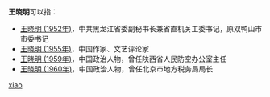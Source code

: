 '''王晓明'''可以指：
* [[王晓明_(1952年)|王晓明 (1952年)]]，中共黑龙江省委副秘书长兼省直机关工委书记，原双鸭山市市委书记
* [[王晓明_(1955年)|王晓明 (1955年)]]，中国作家、文艺评论家
* [[王晓明_(1959年)|王晓明 (1959年)]]，中国政治人物，曾任陕西省人民防空办公室主任
* [[王晓明_(1960年)|王晓明 (1960年)]]，中国政治人物，曾任北京市地方税务局局长

{{disambig}}

[[Category:三字王姓人名消歧义|xiao]]